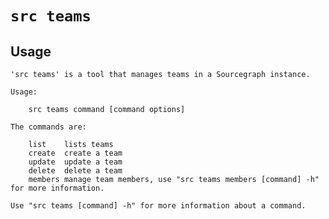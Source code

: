 # `src teams`



## Usage

```
'src teams' is a tool that manages teams in a Sourcegraph instance.

Usage:

	src teams command [command options]

The commands are:

	list	lists teams
	create	create a team
	update	update a team
	delete	delete a team
	members	manage team members, use "src teams members [command] -h" for more information.

Use "src teams [command] -h" for more information about a command.


```
	